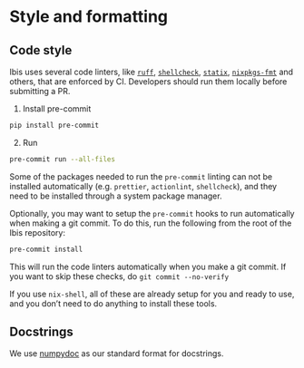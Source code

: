 # Style and formatting

## Code style

Ibis uses several code linters, like [`ruff`](https://github.com/charliermarsh/ruff), [`shellcheck`](https://github.com/koalaman/shellcheck), [`statix`](https://github.com/nerdypepper/statix), [`nixpkgs-fmt`](https://github.com/nix-community/nixpkgs-fmt) and others, that are enforced by CI. Developers should run them locally before submitting a PR.

1. Install pre-commit

```sh
pip install pre-commit
```
2. Run
```sh
pre-commit run --all-files
```
::: {.callout-note}
Some of the packages needed to run the `pre-commit` linting can not be installed automatically (e.g. `prettier`, `actionlint`, `shellcheck`), and they need to be installed through a system package manager.
:::

Optionally, you may want to setup the `pre-commit` hooks to run automatically when making a git commit. To do this, run the following from the root of the Ibis repository:

```sh
pre-commit install
```

This will run the code linters automatically when you make a git commit. If you want to skip these checks, do `git commit --no-verify`


::: {.callout-tip}
If you use `nix-shell`, all of these are already setup for you and ready to use, and you don't need to do anything to install these tools.
:::

## Docstrings
We use [numpydoc](https://numpydoc.readthedocs.io/en/latest/format.html) as our
standard format for docstrings.
